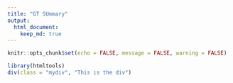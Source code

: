 ```yaml
---
title: "GT SUmmary"
output: 
  html_document:
    keep_md: true
---
```


```r
knitr::opts_chunk$set(echo = FALSE, message = FALSE, warning = FALSE)
```


```r
library(htmltools)
div(class = "mydiv", "This is the div")
```

